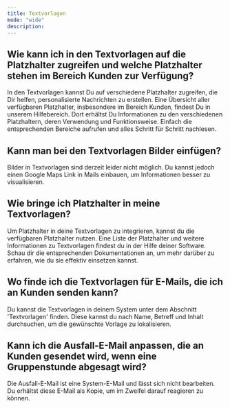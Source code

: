 ```yaml
---
title: Textvorlagen
mode: "wide"
description: 
---
```


## Wie kann ich in den Textvorlagen auf die Platzhalter zugreifen und welche Platzhalter stehen im Bereich Kunden zur Verfügung?

In den Textvorlagen kannst Du auf verschiedene Platzhalter zugreifen, die Dir helfen, personalisierte Nachrichten zu erstellen. Eine Übersicht aller verfügbaren Platzhalter, insbesondere im Bereich Kunden, findest Du in unserem Hilfebereich. Dort erhältst Du Informationen zu den verschiedenen Platzhaltern, deren Verwendung und Funktionsweise. Einfach die entsprechenden Bereiche aufrufen und alles Schritt für Schritt nachlesen.

## Kann man bei den Textvorlagen Bilder einfügen?

Bilder in Textvorlagen sind derzeit leider nicht möglich. Du kannst jedoch einen Google Maps Link in Mails einbauen, um Informationen besser zu visualisieren.

## Wie bringe ich Platzhalter in meine Textvorlagen?

Um Platzhalter in deine Textvorlagen zu integrieren, kannst du die verfügbaren Platzhalter nutzen. Eine Liste der Platzhalter und weitere Informationen zu Textvorlagen findest du in der Hilfe deiner Software. Schau dir die entsprechenden Dokumentationen an, um mehr darüber zu erfahren, wie du sie effektiv einsetzen kannst.

## Wo finde ich die Textvorlagen für E-Mails, die ich an Kunden senden kann?

Du kannst die Textvorlagen in deinem System unter dem Abschnitt 'Textvorlagen' finden. Diese kannst du nach Name, Betreff und Inhalt durchsuchen, um die gewünschte Vorlage zu lokalisieren.

## Kann ich die Ausfall-E-Mail anpassen, die an Kunden gesendet wird, wenn eine Gruppenstunde abgesagt wird?

Die Ausfall-E-Mail ist eine System-E-Mail und lässt sich nicht bearbeiten. Du erhältst diese E-Mail als Kopie, um im Zweifel darauf reagieren zu können.

